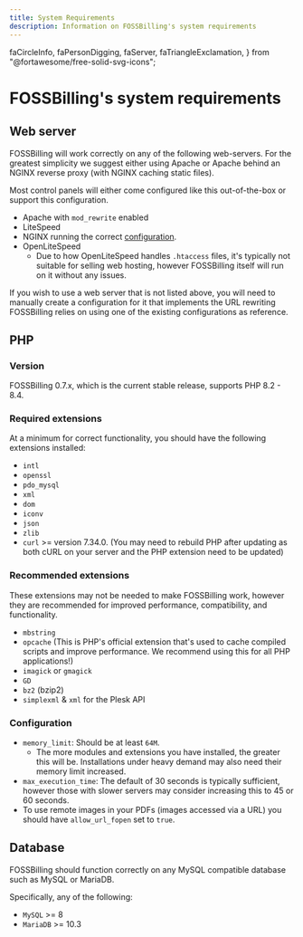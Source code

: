```yaml
---
title: System Requirements
description: Information on FOSSBilling's system requirements
---
```


  faCircleInfo,
  faPersonDigging,
  faServer,
  faTriangleExclamation,
} from "@fortawesome/free-solid-svg-icons";

# <FontAwesomeIcon icon={faServer} /> FOSSBilling's system requirements

## Web server

FOSSBilling will work correctly on any of the following web-servers. For the greatest simplicity we suggest either using Apache or Apache behind an NGINX reverse proxy (with NGINX caching static files).

Most control panels will either come configured like this out-of-the-box or support this configuration.

- Apache with `mod_rewrite` enabled
- LiteSpeed
- NGINX running the correct [configuration](/docs/getting-started/installation#webserver-configurations).
- OpenLiteSpeed
  - Due to how OpenLiteSpeed handles `.htaccess` files, it's typically not suitable for selling web hosting, however FOSSBilling itself will run on it without any issues.

If you wish to use a web server that is not listed above, you will need to manually create a configuration for it that implements the URL rewriting FOSSBilling relies on using one of the existing configurations as reference.

## PHP

### Version

FOSSBilling 0.7.x, which is the current stable release, supports PHP 8.2 - 8.4.

### Required extensions

At a minimum for correct functionality, you should have the following extensions installed:

- `intl`
- `openssl`
- `pdo_mysql`
- `xml`
- `dom`
- `iconv`
- `json`
- `zlib`
- `curl` >= version 7.34.0. (You may need to rebuild PHP after updating as both cURL on your server and the PHP extension need to be updated)

### Recommended extensions

These extensions may not be needed to make FOSSBilling work, however they are recommended for improved performance, compatibility, and functionality.

- `mbstring`
- `opcache` (This is PHP's official extension that's used to cache compiled scripts and improve performance. We recommend using this for all PHP applications!)
- `imagick` or `gmagick`
- `GD`
- `bz2` (bzip2)
- `simplexml` & `xml` for the Plesk API

### Configuration

- `memory_limit`: Should be at least `64M`.
  - The more modules and extensions you have installed, the greater this will be. Installations under heavy demand may also need their memory limit increased.
- `max_execution_time`: The default of 30 seconds is typically sufficient, however those with slower servers may consider increasing this to 45 or 60 seconds.
- To use remote images in your PDFs (images accessed via a URL) you should have `allow_url_fopen` set to `true`.

## Database

FOSSBilling should function correctly on any MySQL compatible database such as MySQL or MariaDB.

Specifically, any of the following:

- `MySQL` >= 8
- `MariaDB` >= 10.3
